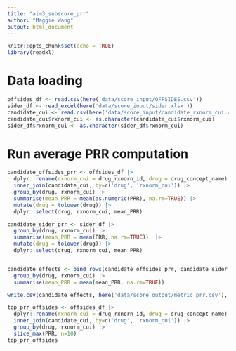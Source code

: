 ```yaml
---
title: "aim3_subscore_prr"
author: "Maggie Wang"
output: html_document
---
```


```r
knitr::opts_chunk$set(echo = TRUE)
library(readxl)
```

# Data loading
```r
offsides_df <- read.csv(here('data/score_input/OFFSIDES.csv'))
sider_df <- read_excel(here('data/score_input/sider.xlsx'))
candidate_cui <- read.csv(here('data/score_input/candidate_rxnorm_cui.csv'))
candidate_cui$rxnorm_cui <- as.character(candidate_cui$rxnorm_cui)
sider_df$rxnorm_cui <- as.character(sider_df$rxnorm_cui)
```

# Run average PRR computation
```r
candidate_offsides_prr <- offsides_df |>
  dplyr::rename(rxnorm_cui = drug_rxnorn_id, drug = drug_concept_name) |>
  inner_join(candidate_cui, by=c('drug', 'rxnorm_cui')) |>
  group_by(drug, rxnorm_cui) |>
  summarise(mean_PRR = mean(as.numeric(PRR), na.rm=TRUE)) |>
  mutate(drug = tolower(drug)) |> 
  dplyr::select(drug, rxnorm_cui, mean_PRR)

candidate_sider_prr <- sider_df |>
  group_by(drug, rxnorm_cui) |>
  summarise(mean_PRR = mean(PRR, na.rm=TRUE))  |>
  mutate(drug = tolower(drug)) |> 
  dplyr::select(drug, rxnorm_cui, mean_PRR)


candidate_effects <- bind_rows(candidate_offsides_prr, candidate_sider_prr) |>
  group_by(drug, rxnorm_cui) |>
  summarise(mean_PRR = mean(mean_PRR, na.rm=TRUE))

write.csv(candidate_effects, here('data/score_output/metric_prr.csv'), row.names=FALSE)
```

```r
top_prr_offsides <- offsides_df |>
  dplyr::rename(rxnorm_cui = drug_rxnorn_id, drug = drug_concept_name) |>
  inner_join(candidate_cui, by=c('drug', 'rxnorm_cui')) |>
  group_by(drug, rxnorm_cui) |>
  slice_max(PRR, n=10)
top_prr_offsides

```

